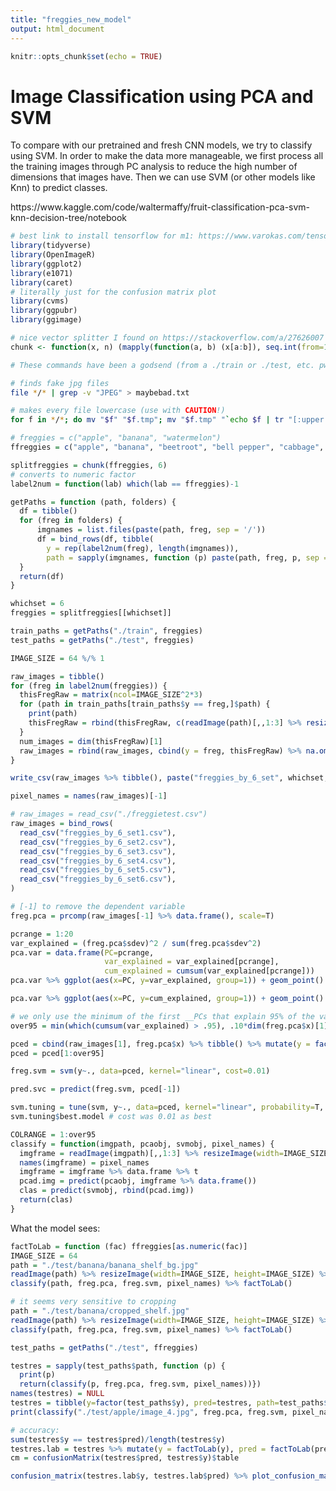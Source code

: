 ```yaml
---
title: "freggies_new_model"
output: html_document
---
```


```r
knitr::opts_chunk$set(echo = TRUE)
```

# Image Classification using PCA and SVM

To compare with our pretrained and fresh CNN models, we try to classify using SVM. In order to make the data more manageable, we first process all the training images through PC analysis to reduce the high number of dimensions that images have. Then we can use SVM (or other models like Knn) to predict classes.

https://www.kaggle.com/code/waltermaffy/fruit-classification-pca-svm-knn-decision-tree/notebook

```r
# best link to install tensorflow for m1: https://www.varokas.com/tensorflow-on-apple-silicon/
library(tidyverse)
library(OpenImageR)
library(ggplot2)
library(e1071)
library(caret)
# literally just for the confusion matrix plot
library(cvms) 
library(ggpubr)
library(ggimage)
```

```r
# nice vector splitter I found on https://stackoverflow.com/a/27626007
chunk <- function(x, n) (mapply(function(a, b) (x[a:b]), seq.int(from=1, to=length(x), by=n), pmin(seq.int(from=1, to=length(x), by=n)+(n-1), length(x)), SIMPLIFY=FALSE))
```

```bash
# These commands have been a godsend (from a ./train or ./test, etc. pwd)

# finds fake jpg files
file */* | grep -v "JPEG" > maybebad.txt

# makes every file lowercase (use with CAUTION!)
for f in */*; do mv "$f" "$f.tmp"; mv "$f.tmp" "`echo $f | tr "[:upper:]" "[:lower:]"`"; done
```

```r
# freggies = c("apple", "banana", "watermelon")
ffreggies = c("apple", "banana", "beetroot", "bell pepper", "cabbage", "capsicum", "carrot", "cauliflower", "chilli pepper", "corn", "cucumber", "eggplant", "garlic", "ginger", "grapes", "jalepeno", "kiwi", "lemon", "lettuce", "mango", "onion", "orange", "paprika", "pear", "peas", "pineapple", "pomegranate", "potato", "raddish", "soy beans", "spinach", "sweetcorn", "sweetpotato", "tomato", "turnip", "watermelon")

splitfreggies = chunk(ffreggies, 6)
# converts to numeric factor
label2num = function(lab) which(lab == ffreggies)-1
```

```r
getPaths = function (path, folders) {
  df = tibble()
  for (freg in folders) {
      imgnames = list.files(paste(path, freg, sep = '/'))
      df = bind_rows(df, tibble(
        y = rep(label2num(freg), length(imgnames)), 
        path = sapply(imgnames, function (p) paste(path, freg, p, sep = '/'))))
  }
  return(df)
}

whichset = 6
freggies = splitfreggies[[whichset]]

train_paths = getPaths("./train", freggies)
test_paths = getPaths("./test", freggies)

IMAGE_SIZE = 64 %/% 1

raw_images = tibble()
for (freg in label2num(freggies)) {
  thisFregRaw = matrix(ncol=IMAGE_SIZE^2*3)
  for (path in train_paths[train_paths$y == freg,]$path) {
    print(path)
    thisFregRaw = rbind(thisFregRaw, c(readImage(path)[,,1:3] %>% resizeImage(width=IMAGE_SIZE, height=IMAGE_SIZE)))
  }
  num_images = dim(thisFregRaw)[1]
  raw_images = rbind(raw_images, cbind(y = freg, thisFregRaw) %>% na.omit())
}

write_csv(raw_images %>% tibble(), paste("freggies_by_6_set", whichset, ".csv", sep=""))

pixel_names = names(raw_images)[-1]
```

```r
# raw_images = read_csv("./freggietest.csv")
raw_images = bind_rows(
  read_csv("freggies_by_6_set1.csv"),
  read_csv("freggies_by_6_set2.csv"),
  read_csv("freggies_by_6_set3.csv"),
  read_csv("freggies_by_6_set4.csv"),
  read_csv("freggies_by_6_set5.csv"),
  read_csv("freggies_by_6_set6.csv"),
)
```

```r
# [-1] to remove the dependent variable
freg.pca = prcomp(raw_images[-1] %>% data.frame(), scale=T)

pcrange = 1:20
var_explained = (freg.pca$sdev)^2 / sum(freg.pca$sdev^2)
pca.var = data.frame(PC=pcrange,
                     var_explained = var_explained[pcrange],
                     cum_explained = cumsum(var_explained[pcrange]))
pca.var %>% ggplot(aes(x=PC, y=var_explained, group=1)) + geom_point() + geom_line() + labs(title="Scree plot of variance explained per PCA")

pca.var %>% ggplot(aes(x=PC, y=cum_explained, group=1)) + geom_point() + geom_line() + labs(title="Scree plot of cumulative variance explained per PCA")

# we only use the minimum of the first __PCs that explain 95% of the variation or 10% of data length
over95 = min(which(cumsum(var_explained) > .95), .10*dim(freg.pca$x)[1]) %/% 1
```

```r
pced = cbind(raw_images[1], freg.pca$x) %>% tibble() %>% mutate(y = factor(y))
pced = pced[1:over95]

freg.svm = svm(y~., data=pced, kernel="linear", cost=0.01)

pred.svc = predict(freg.svm, pced[-1])
```

```r
svm.tuning = tune(svm, y~., data=pced, kernel="linear", probability=T, ranges=list(cost=c(0.001,0.01,0.1,1,5,10,100)))
svm.tuning$best.model # cost was 0.01 as best
```

```r
COLRANGE = 1:over95
classify = function(imgpath, pcaobj, svmobj, pixel_names) {
  imgframe = readImage(imgpath)[,,1:3] %>% resizeImage(width=IMAGE_SIZE, height=IMAGE_SIZE) %>% c()
  names(imgframe) = pixel_names
  imgframe = imgframe %>% data.frame %>% t
  pcad.img = predict(pcaobj, imgframe %>% data.frame())
  clas = predict(svmobj, rbind(pcad.img))
  return(clas)
} 

```

What the model sees:

```r
factToLab = function (fac) ffreggies[as.numeric(fac)]
IMAGE_SIZE = 64
path = "./test/banana/banana_shelf_bg.jpg"
readImage(path) %>% resizeImage(width=IMAGE_SIZE, height=IMAGE_SIZE) %>% imageShow()
classify(path, freg.pca, freg.svm, pixel_names) %>% factToLab()

# it seems very sensitive to cropping
path = "./test/banana/cropped_shelf.jpg"
readImage(path) %>% resizeImage(width=IMAGE_SIZE, height=IMAGE_SIZE) %>% imageShow()
classify(path, freg.pca, freg.svm, pixel_names) %>% factToLab()
```

```r
test_paths = getPaths("./test", ffreggies)

testres = sapply(test_paths$path, function (p) {
  print(p) 
  return(classify(p, freg.pca, freg.svm, pixel_names))})
names(testres) = NULL
testres = tibble(y=factor(test_paths$y), pred=testres, path=test_paths$path)
print(classify("./test/apple/image_4.jpg", freg.pca, freg.svm, pixel_names))

# accuracy:
sum(testres$y == testres$pred)/length(testres$y)
testres.lab = testres %>% mutate(y = factToLab(y), pred = factToLab(pred))
cm = confusionMatrix(testres$pred, testres$y)$table

confusion_matrix(testres.lab$y, testres.lab$pred) %>% plot_confusion_matrix(rotate_y_text=F) + rotate_x_text(hjust=0)
```

